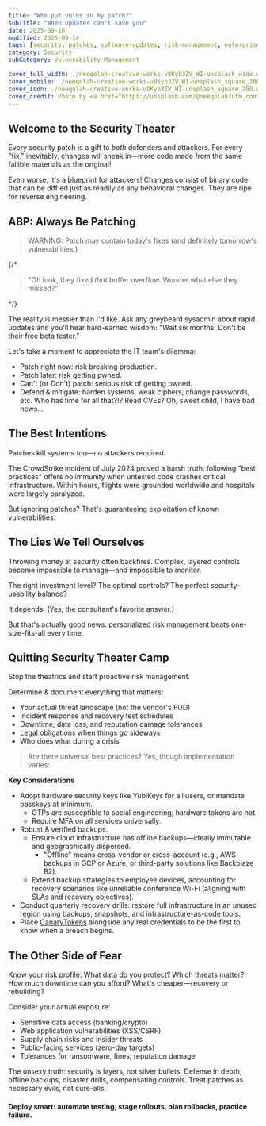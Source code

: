 ```yaml
---
title: "Who put vulns in my patch?"
subTitle: "When updates can't save you"
date: 2025-09-10
modified: 2025-09-14
tags: [security, patches, software-updates, risk-management, enterprise-it]
category: Security
subCategory: Vulnerability Management

cover_full_width: ./neeqolah-creative-works-u8Kyb3ZV_WI-unsplash_wide.webp
cover_mobile: ./neeqolah-creative-works-u8Kyb3ZV_WI-unsplash_square_200.webp
cover_icon: ./neeqolah-creative-works-u8Kyb3ZV_WI-unsplash_square_200.webp
cover_credit: Photo by <a href="https://unsplash.com/@neeqolah?utm_content=creditCopyText&utm_medium=referral&utm_source=unsplash">Neeqolah Creative Works</a> on <a href="https://unsplash.com/photos/a-multicolored-sculpture-of-a-fish-on-a-white-background-u8Kyb3ZV_WI?utm_content=creditCopyText&utm_medium=referral&utm_source=unsplash">Unsplash</a>
---
```


## Welcome to the Security Theater

Every security patch is a gift to _both_ defenders and attackers. For every "fix," inevitably, changes will sneak in—more code made from the same fallible materials as the original!

Even worse, it's a blueprint for attackers! Changes consist of binary code that can be diff'ed just as readily as any behavioral changes. They are ripe for reverse engineering.

## ABP: Always Be Patching

<blockquote class="inset">
WARNING: Patch may contain today's fixes (and definitely tomorrow's vulnerabilities.)
</blockquote>

{/* <blockquote>
"Oh look, they fixed _that_ buffer overflow. Wonder what else they missed?"
</blockquote> */}

The reality is messier than I'd like. Ask any greybeard sysadmin about rapid updates and you'll hear hard-earned wisdom: "Wait six months. Don't be their free beta tester."

Let's take a moment to appreciate the IT team's dilemma:

- Patch right now: risk breaking production.
- Patch later: risk getting pwned.
- Can't (or Don't) patch: serious risk of getting pwned.
- Defend & mitigate: harden systems, weak ciphers, change passwords, etc. Who has time for all that?!? Read CVEs? Oh, sweet child, I have bad news...

## The Best Intentions

Patches kill systems too—no attackers required.

The CrowdStrike incident of July 2024 proved a harsh truth: following "best practices" offers no immunity when untested code crashes critical infrastructure. Within hours, flights were grounded worldwide and hospitals were largely paralyzed.

But ignoring patches? That's guaranteeing exploitation of known vulnerabilities.

## The Lies We Tell Ourselves

Throwing money at security often backfires. Complex, layered controls become impossible to manage—and impossible to monitor.

The right investment level? The optimal controls? The perfect security-usability balance?

It depends. (Yes, the consultant's favorite answer.)

But that's actually good news: personalized risk management beats one-size-fits-all every time.

## Quitting Security Theater Camp

Stop the theatrics and start proactive risk management.

Determine & document everything that matters:

- Your actual threat landscape (not the vendor's FUD)
- Incident response and recovery test schedules
- Downtime, data loss, and reputation damage tolerances
- Legal obligations when things go sideways
- Who does what during a crisis

> Are there universal best practices? Yes, though implementation varies:

**Key Considerations**

- Adopt hardware security keys like YubiKeys for all users, or mandate passkeys at minimum.
  - OTPs are susceptible to social engineering; hardware tokens are not.
  - Require MFA on all services universally.
- Robust & verified backups.
  - Ensure cloud infrastructure has offline backups—ideally immutable and geographically dispersed.
    - "Offline" means cross-vendor or cross-account (e.g., AWS backups in GCP or Azure, or third-party solutions like Backblaze B2).
  - Extend backup strategies to employee devices, accounting for recovery scenarios like unreliable conference Wi-Fi (aligning with SLAs and recovery objectives).
- Conduct quarterly recovery drills: restore full infrastructure in an unused region using backups, snapshots, and infrastructure-as-code tools.
- Place [CanaryTokens](https://canarytokens.org/) alongside any real credentials to be the first to know when a breach begins.

## The Other Side of Fear

Know your risk profile: What data do you protect? Which threats matter? How much downtime can you afford? What's cheaper—recovery or rebuilding?

Consider your actual exposure:
- Sensitive data access (banking/crypto)
- Web application vulnerabilities (XSS/CSRF)
- Supply chain risks and insider threats
- Public-facing services (zero-day targets)
- Tolerances for ransomware, fines, reputation damage

The unsexy truth: security is layers, not silver bullets. Defense in depth, offline backups, disaster drills, compensating controls. Treat patches as necessary evils, not cure-alls.

#### Deploy smart: automate testing, stage rollouts, plan rollbacks, practice failure.
